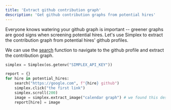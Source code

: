 ```yaml
---
title: 'Extract github contribution graph'
description: 'Get github contribution graphs from potential hires'
---
```


Everyone knows watering your github graph is important -- greener graphs are good signs when screening potential hires. 
Let's use Simplex to extract the contribution graph from potential hires' github profiles. 

We can use the [search](search.mdx) function to navigate to the github profile and extract the contribution graph.

```python
simplex = Simplex(os.getenv("SIMPLEX_API_KEY"))

report = {}
for hire in potential_hires:
    search("https://google.com", f"{hire} github")
    simplex.click("the first link")
    simplex.scroll(200)
    image = simplex.extract_image("calendar graph") # we found this description works best to capture the whole contribution graph
    report[hire] = image

```
